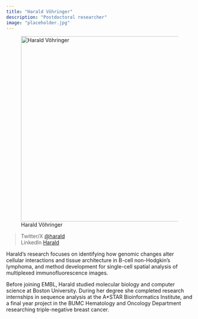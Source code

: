 ```yaml
---
title: "Harald Vöhringer"
description: "Postdoctoral researcher"
image: "placeholder.jpg"
---
```

<!-- Use a smaller thumbnail preview picture with appropriate aspect ratio for the YAML image argument--->


![Harald Vöhringer](placeholder.png){width=500 fig-align="center"}

>Twitter/X         [@harald](https://twitter.com/erin_kch) \
>LinkedIn          [Harald](https://www.linkedin.com/in/erin-kch/) \

Harald's research focuses on identifying how genomic changes alter cellular interactions and tissue architecture in B-cell non-Hodgkin's lymphoma, and method development for single-cell spatial analysis of multiplexed immunofluorescence images.

Before joining EMBL, Harald studied molecular biology and computer science at Boston University. During her degree she completed research internships in sequence analysis at the A*STAR Bioinformatics Institute, and a final year project in the BUMC Hematology and Oncology Department researching triple-negative breast cancer. 

